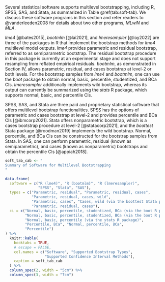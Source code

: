 

Several statistical software supports multilevel bootstrapping, including R, SPSS, SAS, and Stata, as summarized in Table\ \@ref(tab:soft-tab). We discuss these software programs in this section and refer readers to @vanderleeden2008 for details about two other programs, *MLwiN* and *MLA*. 

*lme4* [@bates2015], *bootmlm* [@lai2021], and *lmeresampler* [@loy2022] are three of the packages in R that implement the bootstrap methods for *lme4* multilevel model outputs. *lme4* provides parametric and residual bootstrap, referred to as semiparametric bootstrap. The residual bootstrap procedure in this package is currently at an experimental stage and does not support resampling from reflated empirical residuals. *bootmlm*, as demonstrated in Section IV, allows parametric, residual, and cases bootstrap at level-2 or both levels. For the bootstrap samples from *lme4* and *bootmlm*, one can use the *boot* package to obtain normal, basic, percentile, studentized, and BCa CIs. *lmeresampler* additionally implements wild bootstrap, whereas its output can currently be summarized using the *stats* R package, which supports normal, basic, and percentile CIs. 

SPSS, SAS, and Stata are three paid and proprietary statistical software that offers multilevel bootstrap functionalities. SPSS has the options of parametric and cases bootstrap at level-2 and provides percentile and BCa CIs [@ibmcorp2021]. Stata offers nonparametric bootstrap, which is a cases bootstrap procedure at level-2 [@statacorp2021], and the *boottest* Stata package [@roodman2019] implements the wild bootstrap. Normal, percentile, and BCa CIs can be constructed for the bootstrap samples from Stata. In SAS, one can perform parametric, residual (known as semiparametric), and cases (known as nonparametric) bootstraps and obtain the percentile CIs [@appiah2018]. 

```r
soft_tab_cab <- "
Summary of Software for Multilevel Bootstrapping
"
```

```r
data.frame(
  software = c("R (lme4)", "R (bootmlm)", "R (lmeresampler)", 
               "SPSS", "Stata", "SAS"), 
  types = c("Parametric, residual", "Parametric, residual, cases", 
            "Parametric, residual, cases, wild", 
            "Parametric, cases", "Cases, wild (via the boottest Stata package)", 
            "Parametric, residual, cases"), 
  ci = c("Normal, basic, percentile, studentized, BCa (via the boot R package)", 
         "Normal, basic, percentile, studentized, BCa (via the boot R package)", 
         "Normal, basic, percentile (via the stats R package)", 
         "Percentile, BCa", "Normal, percentile, BCa", 
         "Percentile")
) %>%
  knitr::kable(
    booktabs = TRUE,
    # escape = FALSE,
    col.names = c("Software", "Supported Bootstrap Types",
                  "Supported Confidence Interval Methods"),
    caption = soft_tab_cab
  ) %>%
  column_spec(2, width = "5cm") %>%
  column_spec(3, width = "7cm")
```


